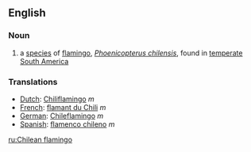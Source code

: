 ==English==
===Noun===
{{en-noun|sg=[[Chilean]] [[flamingo]]}}
{{wikipedia}}

# a [[species]] of [[flamingo]], ''[[Phoenicopterus chilensis]]'', found in [[temperate]] [[South America]]

===Translations===
*[[Dutch]]: [[Chiliflamingo]] ''m''
*[[French]]: [[flamant du Chili]] ''m''
*[[German]]: [[Chileflamingo]] ''m''
*[[Spanish]]: [[flamenco chileno]] ''m''

[[ru:Chilean flamingo]]